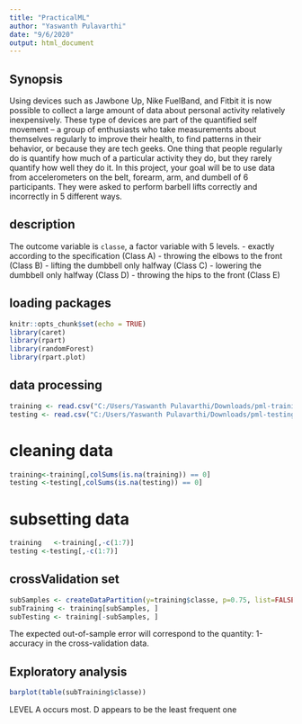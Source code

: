```yaml
---
title: "PracticalML"
author: "Yaswanth Pulavarthi"
date: "9/6/2020"
output: html_document
---
```



## Synopsis

Using devices such as Jawbone Up, Nike FuelBand, and Fitbit it is now possible to collect a large amount of data about personal activity relatively inexpensively. These type of devices are part of the quantified self movement – a group of enthusiasts who take measurements about themselves regularly to improve their health, to find patterns in their behavior, or because they are tech geeks. One thing that people regularly do is quantify how much of a particular activity they do, but they rarely quantify how well they do it. In this project, your goal will be to use data from accelerometers on the belt, forearm, arm, and dumbell of 6 participants. They were asked to perform barbell lifts correctly and incorrectly in 5 different ways. 


## description
The outcome variable is `classe`, a factor variable with 5 levels.
- exactly according to the specification (Class A)
- throwing the elbows to the front (Class B)
- lifting the dumbbell only halfway (Class C)
- lowering the dumbbell only halfway (Class D)
- throwing the hips to the front (Class E)

## loading packages
```r
knitr::opts_chunk$set(echo = TRUE)
library(caret)
library(rpart)
library(randomForest)
library(rpart.plot)
```

## data processing
```r
training <- read.csv("C:/Users/Yaswanth Pulavarthi/Downloads/pml-training.csv",na.strings=c("NA","#DIV/0!", ""))
testing <- read.csv("C:/Users/Yaswanth Pulavarthi/Downloads/pml-testing.csv",na.strings=c("NA","#DIV/0!", ""))
```

# cleaning data

```r
training<-training[,colSums(is.na(training)) == 0]
testing <-testing[,colSums(is.na(testing)) == 0]

```

# subsetting data
```r
training   <-training[,-c(1:7)]
testing <-testing[,-c(1:7)]
```

## crossValidation set
```r
subSamples <- createDataPartition(y=training$classe, p=0.75, list=FALSE)
subTraining <- training[subSamples, ] 
subTesting <- training[-subSamples, ]

```
The expected out-of-sample error will correspond to the quantity: 1-accuracy in the cross-validation data.

## Exploratory analysis

```r
barplot(table(subTraining$classe))
```
LEVEL A occurs most. D appears to be the least frequent one






